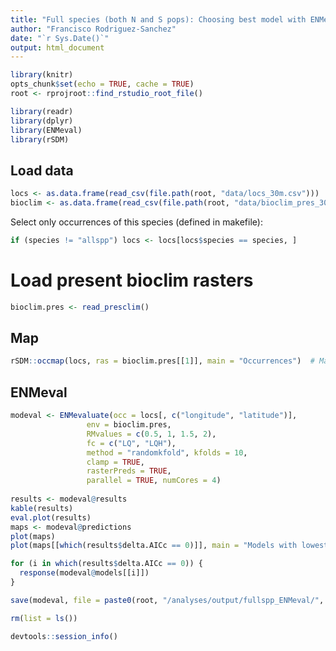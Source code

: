```yaml
---
title: "Full species (both N and S pops): Choosing best model with ENMeval"
author: "Francisco Rodriguez-Sanchez"
date: "`r Sys.Date()`"
output: html_document
---
```


```r
library(knitr)
opts_chunk$set(echo = TRUE, cache = TRUE)
root <- rprojroot::find_rstudio_root_file()
```


```r
library(readr)
library(dplyr)
library(ENMeval)
library(rSDM)
```

## Load data

```r
locs <- as.data.frame(read_csv(file.path(root, "data/locs_30m.csv")))
bioclim <- as.data.frame(read_csv(file.path(root, "data/bioclim_pres_30m.csv")))
```


Select only occurrences of this species (defined in makefile):

```r
if (species != "allspp") locs <- locs[locs$species == species, ]
```


# Load present bioclim rasters

```r
bioclim.pres <- read_presclim()
```


## Map

```r
rSDM::occmap(locs, ras = bioclim.pres[[1]], main = "Occurrences")  # Map
```


## ENMeval

```r
modeval <- ENMevaluate(occ = locs[, c("longitude", "latitude")], 
                 env = bioclim.pres, 
                 RMvalues = c(0.5, 1, 1.5, 2), 
                 fc = c("LQ", "LQH"), 
                 method = "randomkfold", kfolds = 10, 
                 clamp = TRUE, 
                 rasterPreds = TRUE,
                 parallel = TRUE, numCores = 4)
                 
results <- modeval@results
kable(results)
eval.plot(results)
maps <- modeval@predictions
plot(maps)
plot(maps[[which(results$delta.AICc == 0)]], main = "Models with lowest AICc")

for (i in which(results$delta.AICc == 0)) {
  response(modeval@models[[i]])
}

save(modeval, file = paste0(root, "/analyses/output/fullspp_ENMeval/", species, "_modeval.rda"))

```





```r
rm(list = ls())
```


```r
devtools::session_info()
```

